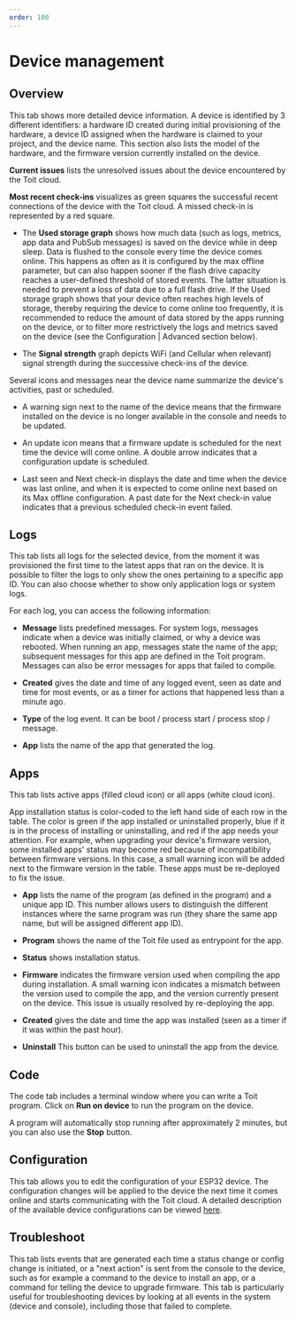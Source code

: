 ```yaml
---
order: 100
---
```


# Device management

## Overview

This tab shows more detailed device information. A device is identified by 3 different identifiers: a hardware ID created during initial provisioning of the hardware, a device ID assigned when the hardware is claimed to your project, and the device name.
This section also lists the model of the hardware, and the firmware version currently installed on the device.

**Current issues** lists the unresolved issues about the device encountered by the Toit cloud.

**Most recent check-ins** visualizes as green squares the successful recent connections of the device with the Toit cloud.
A missed check-in is represented by a red square.

- The **Used storage graph** shows how much data (such as logs, metrics, app data and PubSub messages) is saved on the device while in deep sleep.
  Data is flushed to the console every time the device comes online. This happens as often as it is configured by the max offline parameter, but can also happen sooner if the flash drive capacity reaches a user-defined threshold of stored events.
  The latter situation is needed to prevent a loss of data due to a full flash drive.
  If the Used storage graph shows that your device often reaches high levels of storage, thereby requiring the device to come online too frequently, it is recommended to reduce the amount of data stored by the apps running on the device, or to filter more restrictively the logs and metrics saved on the device (see the Configuration | Advanced section below).

- The **Signal strength** graph depicts WiFi (and Cellular when relevant) signal strength during the successive check-ins of the device.

Several icons and messages near the device name summarize the device's activities, past or scheduled.

- A warning sign next to the name of the device means that the firmware installed on the device is no longer available in the console and needs to be updated.

- An update icon means that a firmware update is scheduled for the next time the device will come online. A double arrow indicates that a configuration update is scheduled.

- Last seen and Next check-in displays the date and time when the device was last online, and when it is expected to come online next based on its Max offline configuration. A past date for the Next check-in value indicates that a previous scheduled check-in event failed.

## Logs

This tab lists all logs for the selected device, from the moment it was provisioned the first time to the latest apps that ran on the device.
It is possible to filter the logs to only show the ones pertaining to a specific app ID.
You can also choose whether to show only application logs or system logs.

For each log, you can access the following information:

- **Message** lists predefined messages. For system logs, messages indicate when a device was initially claimed, or why a device was rebooted. When running an app, messages state the name of the app; subsequent messages for this app are defined in the Toit program. Messages can also be error messages for apps that failed to compile.

- **Created** gives the date and time of any logged event, seen as date and time for most events, or as a timer for actions that happened less than a minute ago.

- **Type** of the log event. It can be boot / process start / process stop / message.

- **App** lists the name of the app that generated the log.

## Apps

This tab lists active apps (filled cloud icon) or all apps (white cloud icon).

App installation status is color-coded to the left hand side of each row in the table. The color is green if the app installed or uninstalled properly, blue if it is in the process of installing or uninstalling, and red if the app needs your attention. For example, when upgrading your device's firmware version, some installed apps' status may become red because of incompatibility between firmware versions. In this case, a small warning icon will be added next to the firmware version in the table. These apps must be re-deployed to fix the issue.

- **App** lists the name of the program (as defined in the program) and a unique app ID. This number allows users to distinguish the different instances where the same program was run (they share the same app name, but will be assigned different app ID).

- **Program** shows the name of the Toit file used as entrypoint for the app.

- **Status** shows installation status.

- **Firmware** indicates the firmware version used when compiling the app during installation. A small warning icon indicates a mismatch between the version used to compile the app, and the version currently present on the device. This issue is usually resolved by re-deploying the app.
- **Created** gives the date and time the app was installed (seen as a timer if it was within the past hour).
- **Uninstall** This button can be used to uninstall the app from the device.

## Code

The code tab includes a terminal window where you can write a Toit program. Click on **Run on device** to run the program on the device.

<Note>

A program will automatically stop running after approximately 2 minutes, but you can also use the **Stop** button.

</Note>

## Configuration

This tab allows you to edit the configuration of your ESP32 device.
The configuration changes will be applied to the device the next time it comes online and starts communicating with the Toit cloud.
A detailed description of the available device configurations can be viewed [here](../deviceconfig).

## Troubleshoot

This tab lists events that are generated each time a status change or config change is initiated, or a "next action" is sent from the console to the device, such as for example a command to the device to install an app, or a command for telling the device to upgrade firmware. This tab is particularly useful for troubleshooting devices by looking at all events in the system (device and console), including those that failed to complete.
